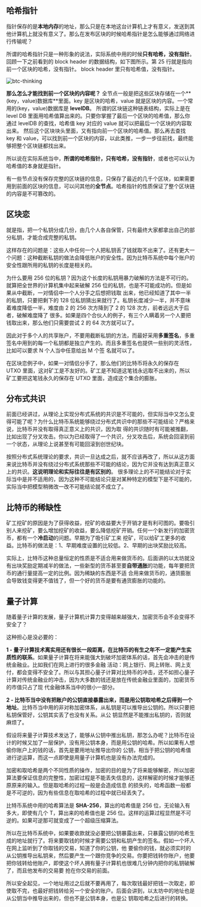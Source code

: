 
## 哈希指针

指针保存的是**本地内存**的地址，那么只是在本地这台计算机上才有意义，发送到其他计算机上就没有意义了。那么在发布区块的时候哈希指针是怎么能够通过网络进行传输呢？

所谓的哈希指针只是一种形象的说法，实际系统中用的时候**只有哈希，没有指针**。回顾一下之前看到的 block header 的数据结构，如下图所示。第 25 行就是指向前一个区块的哈希，没有指针。
block header 里只有哈希值，没有指针。

<Image src="/xiaozhen/12-btc-thinking.png" alt="btc-thinking" width={720} height={720} />

**那么怎么才能找到前一个区块的内容呢？** 全节点一般是把这些区块存储在一个**(key，value)数据库**里面。key 是区块的哈希，value 就是区块的内容。一个常用的(key，value)数据库是 **levelDB**。
所谓的区块链这种链表结构，实际上是在 level DB 里面用哈希值算出来的。只要你掌握了最后一个区块的哈希值，那么你通过 levelDB 的查找，哈希值 key 对应的 value 就可以把最后一个区块的内容取出来。
然后这个区块块头里面，又有指向前一个区块的哈希值。那么再去查找 key 和 value，可以找到前一个区块的内容，以此类推，一步一步往前找，最终能够把整个区块链都找出来。

所以说在实际系统当中，**所谓的哈希指针，只有哈希，没有指针**，或者也可以认为哈希值的本身就是指针。

有一些节点没有保存完整的区块链的信息，只保存了最近的几千个区块，如果需要用到前面的区块的信息，可以问其他的**全节点**。哈希指针的性质保证了整个区块链的内容是不可篡改的。

## 区块恋

就是指，把一个私钥分成几份，由几个人各自保管，只有最终大家都拿出自己的部分私钥，才能合成完整的私钥。

这样存在的问题是：这些人中任何一个人把私钥丢了钱就取不出来了。还有更大一个问题：这种截断私钥的做法会降低账户的安全性。因为比特币系统中每个账户的安全性跟所用的私钥的长度是相关的。

为什么要用 256 位的私钥？因为这个长度的私钥用暴力破解的方法是不可行的。就算把全世界的计算机集中起来破解 256 位的私钥，也是不可能成功的。但是如果从中截断，一对情侣中一个人分手之后想把钱取
出来，他已经知道了其中一半的私钥，只要把剩下的 128 位私钥猜出来就行了。私钥长度减少一半，并不意味着难度降低一半，难度由 2 的 256 次方降到了 2 的 128 次方，前者远远大于后者，破解难度降了
很多。如果是四个合伙人的例子，有三个人瞒着另一个人要把钱取出来，那么他们只需要尝试 2 的 64 次方就可以了。

因此对于多个人的共享账户，不要用截断私钥的方法，而最好采用**多重签名**，多重签名中用到的每一个私钥都是独立产生的。而且多重签名也提供一些别的灵活性，比如可以要求 N 个人当中任意给出 M 个签
名就可以了。

在区块恋例子中，如果一对情侣分手了，那么他们的比特币将永久的保存在 UTXO 里面，这对矿工是不友好的。矿工是不知道这笔钱永远取不出来的，所以矿工要把这笔钱永久的保存在 UTXO 里面，造成这个集合的膨胀。

## 分布式共识
前面已经讲过，从理论上实现分布式系统的共识是不可能的，但实际当中又怎么变得可能了呢？为什么比特币系统能够绕过分布式共识中的那些不可能结论？严格来说，比特币并没有取得真正意义上的共识，因为取
得的共识随时有可能被推翻，比如出现了分叉攻击。你以为已经取得了一个共识，分叉攻击后，系统会回滚到前一个状态，从理论上说甚至有可能回滚到创世纪块。

按照分布式系统理论的要求，共识一旦达成之后，就不应该再改了，所以从这方面来说比特币并没有绕过分布式系统那些不可能的结论，因为它并没有达到真正意义上的共识。**这说明理论和实际往往是有区别的**。
很多理论上的不可能结论对于实际当中是并不适用的，因为这种不可能结论只是对某种特定的模型下是不可能的，实际当中把模型稍微改一改不可能结论就不成立了。

## 比特币的稀缺性
矿工挖矿的原因是为了获得收益，挖矿的收益要大于开销才是有利可图的。要吸引别人来挖矿，要么增加挖矿的收益，要么降低挖矿开销。任何一个新发行的加密货币，都有一个**冷启动**的问题。早期为了吸引矿工来
挖矿，可以给矿工更多的收益。比特币的做法是：1、早期难度设置的比较低。2、早期的出块奖励比较高。

实际上，比特币这种总量恒定的性质是不适合用来做货币的。后面讲的以太坊就没有出块奖励定期减半的做法，一些新型的货币甚至要**自带通胀**的功能，每年要把货币的通行量提高一定的比例。因为稀缺的东西是不适
合用来做货币的，通货膨胀会导致钱变得更不值钱了，但一个好的货币是要有通货膨胀的功能的。

## 量子计算
随着量子计算的发展，量子计算机计算力变得越来越强大，加密货币会不会变得不安全了？

这种担心是没必要的：

**1 - 量子计算技术离实用还有很长一段距离，在比特币的有生之年不一定能产生实质性的联系**。如果量子计算在将来能强大到破坏加密体系的话，首先会冲击的是传统金融业。比如我们在网上进行的很多金融
活动：网上银行、网上转账、网上支付，都会变得不安全了。所以与其担心量子计算对比特币的冲击，还不如担心量子计算对传统金融业的冲击，因为大多数的钱还是放在传统金融业里面的，加密货币的市值只占了现
代金融体系当中的很小一部分。

**2 - 比特币当中没有把账户的公钥直接暴露出来，而是用公钥取哈希之后得到一个地址**。比特币当中用的非对称加密体系，从私钥是可以推导出公钥的。所以只要把私钥保管好，公钥其实丢了也没有关系。从公
钥显然是不能推出私钥的，否则就麻烦了。

假设将来量子计算技术发达了，能够从公钥中推出私钥，那怎么办呢？比特币在设计的时候又加了一层保护，没有用公钥本身，而是用公钥的哈希。所以如果有人想偷你账户上的钱的话，首先是要用地址推导出你的
公钥，相当于把公钥的哈希值进行逆运算，而这一点即使是用量子计算机也是没有办法完成的。

加密和取哈希是两个不同性质的操作，加密的目的是为了将来能够解密，所以加密算法要保证信息的完整性，加密过程是不能丢失信息的，这样解密的时候才能够还原原来的输入。但是取哈希的过程一般是会造成信息
的损失的，哈希函数一般都是不可逆的，因为有些信息在取哈希的过程中就已经丢失了。

比特币系统中用的哈希算法是 **SHA-256**，算出的哈希值是 256 位，无论输入有多大，即使有几个 T，算出来的哈希值也是 256 位。这样的运算过程显然是不可逆的。如果可逆那可就变成了一个超级压缩算法。

所以在比特币系统中，如果要收款就没必要把公钥暴露出来，只暴露公钥的哈希生成的地址就行了。将来要取钱的时候才需要公钥和私钥产生的签名。假如一个坏人在网上监听到了你取钱的交易，知道了你的公钥，他
要偷你的钱，就必须实时的从公钥推导出私钥来，然后要产生一个跟你竞争的交易。你要把钱转你账户，他要把你钱转给他账户，即使这个坏人拥有量子计算机也很难几分钟内把你的私钥破解了，而且他发布的交易要
抢在你交易的前面。

所以安全起见，一个地址用过之后就不要再用了，每次取钱最好把钱一次取走，即使取不完，也最好把钱转给另一个安全的账户。后面会讲到，以太坊中的地址也是从公钥当中推导出来的，但也不是公钥本身，也是公
钥取哈希之后进行的转换。
